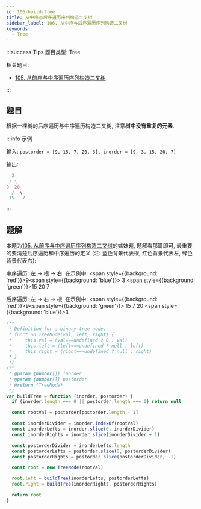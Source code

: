```yaml
---
id: 106-build-tree
title: 从中序与后序遍历序列构造二叉树
sidebar_label: 106. 从中序与后序遍历序列构造二叉树
keywords:
  - Tree
---
```


:::success Tips
题目类型: Tree

相关题目:

- [105. 从前序与中序遍历序列构造二叉树](/leetcode/medium/105-build-tree)

:::

## 题目

根据一棵树的后序遍历与中序遍历构造二叉树, 注意**树中没有重复的元素**.

:::info 示例

输入: `postorder = [9, 15, 7, 20, 3], inorder = [9, 3, 15, 20, 7]`

输出:

```ts
  3
 / \
9  20
  /  \
 15   7
```

:::

## 题解

本题为[105. 从前序与中序遍历序列构造二叉树](/leetcode/medium/105-build-tree)的姊妹题, 题解看那篇即可, 最重要的要清楚后序遍历和中序遍历的定义 (注: 蓝色背景代表根, 红色背景代表左, 绿色背景代表右):

中序遍历: 左 -> 根 -> 右. 在示例中: <span style={{background: 'red'}}>9</span><span style={{background: 'blue'}}> 3 </span><span style={{background: 'green'}}>15 20 7</span>

后序遍历: 左 -> 右 -> 根. 在示例中: <span style={{background: 'red'}}>9</span><span style={{background: 'green'}}> 15 7 20 </span><span style={{background: 'blue'}}>3</span>

```ts
/**
 * Definition for a binary tree node.
 * function TreeNode(val, left, right) {
 *     this.val = (val===undefined ? 0 : val)
 *     this.left = (left===undefined ? null : left)
 *     this.right = (right===undefined ? null : right)
 * }
 */
/**
 * @param {number[]} inorder
 * @param {number[]} postorder
 * @return {TreeNode}
 */
var buildTree = function (inorder, postorder) {
  if (inorder.length === 0 || postorder.length === 0) return null

  const rootVal = postorder[postorder.length - 1]

  const inorderDivider = inorder.indexOf(rootVal)
  const inorderLefts = inorder.slice(0, inorderDivider)
  const inorderRights = inorder.slice(inorderDivider + 1)

  const postorderDivider = inorderLefts.length
  const postorderLefts = postorder.slice(0, postorderDivider)
  const postorderRights = postorder.slice(postorderDivider, -1)

  const root = new TreeNode(rootVal)

  root.left = buildTree(inorderLefts, postorderLefts)
  root.right = buildTree(inorderRights, postorderRights)

  return root
}
```
